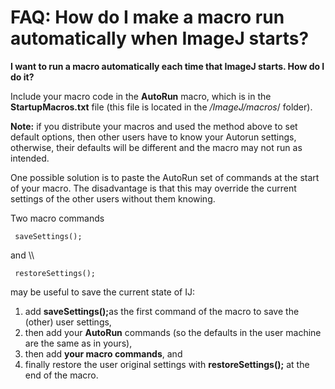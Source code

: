 = FAQ: How do I make a macro run automatically when ImageJ starts? =

'''I want to run a macro automatically each time that ImageJ starts. How do I do it?'''

Include your macro code in the '''AutoRun''' macro, which is in the '''StartupMacros.txt''' file (this file is located in the ''/ImageJ/macros''/ folder).

'''Note:''' if you distribute your macros and used the method above to set default options, then other users have to know your Autorun settings, otherwise, their defaults will be different and the macro may not run as intended. 

One possible solution is to paste the AutoRun set of commands at the start of your macro. The disadvantage is that this may override the current settings of the other users without them knowing.

Two macro commands

  saveSettings();

and \\

  restoreSettings();

may be useful to save the current state of IJ:

# add '''saveSettings(); '''as the first command of the macro to save the (other) user settings,
# then add your '''AutoRun''' commands (so the defaults in the user machine are the same as in yours),
# then add '''your macro commands''', and
# finally restore the user original settings with '''restoreSettings();''' at the end of the macro.
